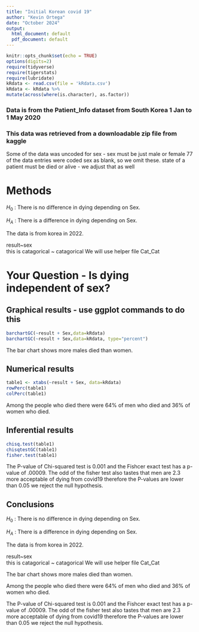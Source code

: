 ```yaml
---
title: "Initial Korean covid 19"
author: "Kevin Ortega"
date: "October 2024"
output:
  html_document: default
  pdf_document: default
---
```


```r
knitr::opts_chunk$set(echo = TRUE)
options(digits=2)
require(tidyverse)
require(tigerstats)
require(lubridate)
kRdata <- read.csv(file = 'kRdata.csv')
kRdata <- kRdata %>%
mutate(across(where(is.character), as.factor))

```
### Data is from the Patient_Info dataset from South Korea 1 Jan to 1 May 2020
### This data was retrieved from a downloadable zip file from kaggle

Some of the data was uncoded for sex - sex must be just male or female
77 of the data entries were coded sex  as blank, so we omit these.
state of a patient must be died or alive - we adjust that as well   


# Methods

$H_0$ :  There is no difference in dying depending on Sex.  

$H_A$ : There is a difference in dying depending on Sex.  

The data is from korea in 2022.  

result~sex  
this is catagorical ~ catagorical 
We will use helper file Cat_Cat
  
# Your Question - Is dying independent of sex?






## Graphical results - use ggplot commands to do this  



```r
barchartGC(~result + Sex,data=kRdata)
barchartGC(~result + Sex,data=kRdata, type="percent")

```




The bar chart shows more males died than women.

  
## Numerical results

```r
table1 <- xtabs(~result + Sex, data=kRdata)
rowPerc(table1)
colPerc(table1)
```

Among the people who died there were 64% of men who died and 36% of women who died.

## Inferential results 


```r
chisq.test(table1)
chisqtestGC(table1)
fisher.test(table1)
```

The P-value of Chi-squared test is 0.001 and the Fishcer exact test has a p-value of .00009. The odd of the fisher test also tastes that men are 2.3 more acceptable of dying from covid19 therefore the P-values are lower than 0.05 we reject the null hypothesis.


## Conclusions

$H_0$ :  There is no difference in dying depending on Sex.  

$H_A$ : There is a difference in dying depending on Sex.  

The data is from korea in 2022.  

result~sex  
this is catagorical ~ catagorical 
We will use helper file Cat_Cat


The bar chart shows more males died than women.

Among the people who died there were 64% of men who died and 36% of women who died.

The P-value of Chi-squared test is 0.001 and the Fishcer exact test has a p-value of .00009. The odd of the fisher test also tastes that men are 2.3 more acceptable of dying from covid19 therefore the P-values are lower than 0.05 we reject the null hypothesis.
